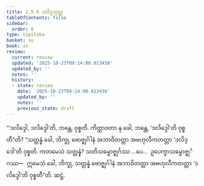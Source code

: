 ```yaml
---
title: 2.5.6 ဒလိဒ္ဒသုတ္တ
tableOfContents: false
sidebar:
  order: 6
type: tipitaka
basket: su
book: sn
review:
  current: review
  updated: '2025-10-23T09:14:00.813438'
  updated_by: ''
  notes: ''
  history:
  - state: review
    date: '2025-10-23T09:14:00.813438'
    updated_by: ''
    notes: ''
    previous_state: draft
---
```



<ReviewStatus review={frontmatter.review} showDetails={true} />

<HypothesisAnnotation frontmatter={frontmatter} />

<DynamicBreadcrumb />

<Division number="227" book="sn" e="ch" v="18" p="312">

<Paragraph number="542" book="sn">
“‘ဒလိဒ္ဒေါ, ဒလိဒ္ဒေါ’တိ, ဘန္တေ, ဝုစ္စတိ. ကိတ္တာဝတာ နု ခေါ, ဘန္တေ, ‘ဒလိဒ္ဒေါ’တိ ဝုစ္စတီ”တိ? “သတ္တန္နံ ခေါ, ဘိက္ခု, ဗောဇ္ဈင်္ဂါနံ အဘာဝိတတ္တာ အဗဟုလီကတတ္တာ ‘ဒလိဒ္ဒေါ’တိ ဝုစ္စတိ. ကတမေသံ သတ္တန္နံ? သတိသမ္ဗောဇ္ဈင်္ဂဿ …ပေ…  ဥပေက္ခာသမ္ဗောဇ္ဈင်္ဂဿ—  ဣမေသံ ခေါ, ဘိက္ခု, သတ္တန္နံ ဗောဇ္ဈင်္ဂါနံ အဘာဝိတတ္တာ အဗဟုလီကတတ္တာ ‘ဒလိဒ္ဒေါ’တိ ဝုစ္စတီ”တိ.

</Paragraph>
</Division>

<Paragraph number="543" type="center" book="sn">
ဆဋ္ဌံ.
</Paragraph>